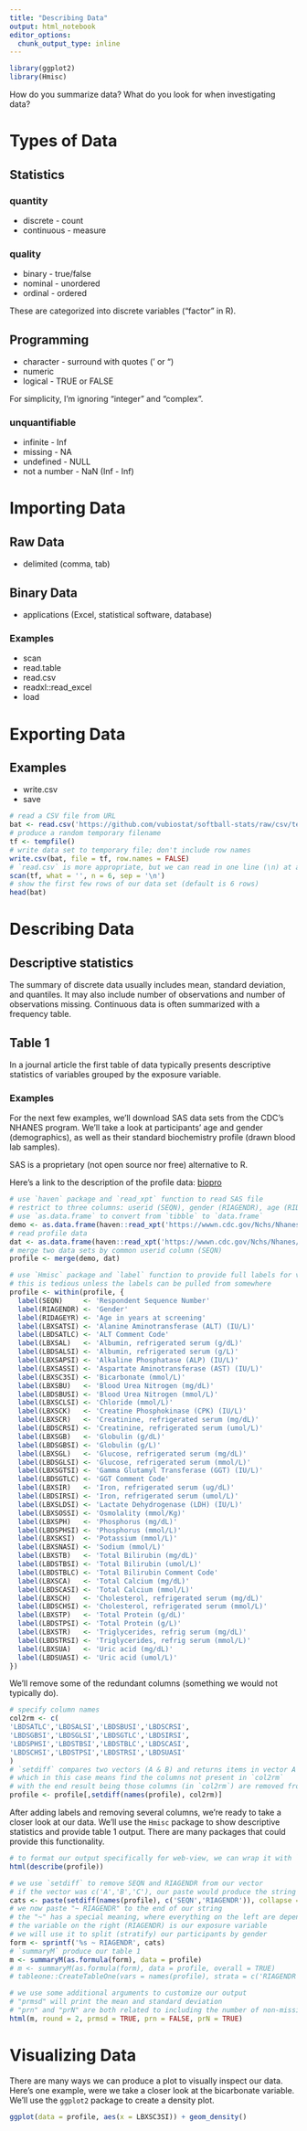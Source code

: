```yaml
---
title: "Describing Data"
output: html_notebook
editor_options: 
  chunk_output_type: inline
---
```


```r
library(ggplot2)
library(Hmisc)
```

How do you summarize data? What do you look for when investigating data?

# Types of Data

## Statistics

### quantity
* discrete - count
* continuous - measure

### quality
* binary - true/false
* nominal - unordered
* ordinal - ordered

These are categorized into discrete variables ("factor" in R).

## Programming

* character - surround with quotes (' or ")
* numeric
* logical - TRUE or FALSE

For simplicity, I'm ignoring "integer" and "complex".

### unquantifiable
* infinite - Inf
* missing - NA
* undefined - NULL
* not a number - NaN (Inf - Inf)

# Importing Data

## Raw Data
* delimited (comma, tab)

## Binary Data
* applications (Excel, statistical software, database)

### Examples
* scan
* read.table
* read.csv
* readxl::read_excel
* load

# Exporting Data

## Examples
* write.csv
* save

```r
# read a CSV file from URL
bat <- read.csv('https://github.com/vubiostat/softball-stats/raw/csv/team_batting_stats_season.csv')
# produce a random temporary filename
tf <- tempfile()
# write data set to temporary file; don't include row names
write.csv(bat, file = tf, row.names = FALSE)
# `read.csv` is more appropriate, but we can read in one line (\n) at a time with `scan`
scan(tf, what = '', n = 6, sep = '\n')
# show the first few rows of our data set (default is 6 rows)
head(bat)
```

# Describing Data

## Descriptive statistics

The summary of discrete data usually includes mean, standard deviation, and quantiles. It may also include number of observations and number of observations missing. Continuous data is often summarized with a frequency table.

## Table 1

In a journal article the first table of data typically presents descriptive statistics of variables grouped by the exposure variable.

### Examples

For the next few examples, we'll download SAS data sets from the CDC's NHANES program. We'll take a look at participants' age and gender (demographics), as well as their standard biochemistry profile (drawn blood lab samples).

SAS is a proprietary (not open source nor free) alternative to R.

Here's a link to the description of the profile data: [biopro](https://wwwn.cdc.gov/Nchs/Nhanes/2017-2018/P_BIOPRO.htm)

```r
# use `haven` package and `read_xpt` function to read SAS file
# restrict to three columns: userid (SEQN), gender (RIAGENDR), age (RIDAGEYR)
# use `as.data.frame` to convert from `tibble` to `data.frame`
demo <- as.data.frame(haven::read_xpt('https://wwwn.cdc.gov/Nchs/Nhanes/2017-2018/P_DEMO.XPT'))[, c('SEQN','RIAGENDR','RIDAGEYR')]
# read profile data
dat <- as.data.frame(haven::read_xpt('https://wwwn.cdc.gov/Nchs/Nhanes/2017-2018/P_BIOPRO.XPT'))
# merge two data sets by common userid column (SEQN)
profile <- merge(demo, dat)
```

```r
# use `Hmisc` package and `label` function to provide full labels for variables in our data set
# this is tedious unless the labels can be pulled from somewhere
profile <- within(profile, {
  label(SEQN)     <- 'Respondent Sequence Number'
  label(RIAGENDR) <- 'Gender'
  label(RIDAGEYR) <- 'Age in years at screening'
  label(LBXSATSI) <- 'Alanine Aminotransferase (ALT) (IU/L)'
  label(LBDSATLC) <- 'ALT Comment Code'
  label(LBXSAL)   <- 'Albumin, refrigerated serum (g/dL)'
  label(LBDSALSI) <- 'Albumin, refrigerated serum (g/L)'
  label(LBXSAPSI) <- 'Alkaline Phosphatase (ALP) (IU/L)'
  label(LBXSASSI) <- 'Aspartate Aminotransferase (AST) (IU/L)'
  label(LBXSC3SI) <- 'Bicarbonate (mmol/L)'
  label(LBXSBU)   <- 'Blood Urea Nitrogen (mg/dL)'
  label(LBDSBUSI) <- 'Blood Urea Nitrogen (mmol/L)'
  label(LBXSCLSI) <- 'Chloride (mmol/L)'
  label(LBXSCK)   <- 'Creatine Phosphokinase (CPK) (IU/L)'
  label(LBXSCR)   <- 'Creatinine, refrigerated serum (mg/dL)'
  label(LBDSCRSI) <- 'Creatinine, refrigerated serum (umol/L)'
  label(LBXSGB)   <- 'Globulin (g/dL)'
  label(LBDSGBSI) <- 'Globulin (g/L)'
  label(LBXSGL)   <- 'Glucose, refrigerated serum (mg/dL)'
  label(LBDSGLSI) <- 'Glucose, refrigerated serum (mmol/L)'
  label(LBXSGTSI) <- 'Gamma Glutamyl Transferase (GGT) (IU/L)'
  label(LBDSGTLC) <- 'GGT Comment Code'
  label(LBXSIR)   <- 'Iron, refrigerated serum (ug/dL)'
  label(LBDSIRSI) <- 'Iron, refrigerated serum (umol/L)'
  label(LBXSLDSI) <- 'Lactate Dehydrogenase (LDH) (IU/L)'
  label(LBXSOSSI) <- 'Osmolality (mmol/Kg)'
  label(LBXSPH)   <- 'Phosphorus (mg/dL)'
  label(LBDSPHSI) <- 'Phosphorus (mmol/L)'
  label(LBXSKSI)  <- 'Potassium (mmol/L)'
  label(LBXSNASI) <- 'Sodium (mmol/L)'
  label(LBXSTB)   <- 'Total Bilirubin (mg/dL)'
  label(LBDSTBSI) <- 'Total Bilirubin (umol/L)'
  label(LBDSTBLC) <- 'Total Bilirubin Comment Code'
  label(LBXSCA)   <- 'Total Calcium (mg/dL)'
  label(LBDSCASI) <- 'Total Calcium (mmol/L)'
  label(LBXSCH)   <- 'Cholesterol, refrigerated serum (mg/dL)'
  label(LBDSCHSI) <- 'Cholesterol, refrigerated serum (mmol/L)'
  label(LBXSTP)   <- 'Total Protein (g/dL)'
  label(LBDSTPSI) <- 'Total Protein (g/L)'
  label(LBXSTR)   <- 'Triglycerides, refrig serum (mg/dL)'
  label(LBDSTRSI) <- 'Triglycerides, refrig serum (mmol/L)'
  label(LBXSUA)   <- 'Uric acid (mg/dL)'
  label(LBDSUASI) <- 'Uric acid (umol/L)'
})
```

We'll remove some of the redundant columns (something we would not typically do).

```r
# specify column names
col2rm <- c(
'LBDSATLC','LBDSALSI','LBDSBUSI','LBDSCRSI',
'LBDSGBSI','LBDSGLSI','LBDSGTLC','LBDSIRSI',
'LBDSPHSI','LBDSTBSI','LBDSTBLC','LBDSCASI',
'LBDSCHSI','LBDSTPSI','LBDSTRSI','LBDSUASI'
)
# `setdiff` compares two vectors (A & B) and returns items in vector A not found in B
# which in this case means find the columns not present in `col2rm`
# with the end result being those columns (in `col2rm`) are removed from our data set
profile <- profile[,setdiff(names(profile), col2rm)]
```

After adding labels and removing several columns, we're ready to take a closer look at our data. We'll use the `Hmisc` package to show descriptive statistics and provide table 1 output. There are many packages that could provide this functionality.

```r
# to format our output specifically for web-view, we can wrap it with `html`
html(describe(profile))
```

```r
# we use `setdiff` to remove SEQN and RIAGENDR from our vector
# if the vector was c('A','B','C'), our paste would produce the string "A + B + C"
cats <- paste(setdiff(names(profile), c('SEQN','RIAGENDR')), collapse = ' + ')
# we now paste "~ RIAGENDR" to the end of our string
# the "~" has a special meaning, where everything on the left are dependent variables
# the variable on the right (RIAGENDR) is our exposure variable
# we will use it to split (stratify) our participants by gender
form <- sprintf('%s ~ RIAGENDR', cats)
# `summaryM` produce our table 1
m <- summaryM(as.formula(form), data = profile)
# m <- summaryM(as.formula(form), data = profile, overall = TRUE)
# tableone::CreateTableOne(vars = names(profile), strata = c('RIAGENDR'), data = profile)
```

```r
# we use some additional arguments to customize our output
# "prmsd" will print the mean and standard deviation
# "prn" and "prN" are both related to including the number of non-missing observations
html(m, round = 2, prmsd = TRUE, prn = FALSE, prN = TRUE)
```

# Visualizing Data

There are many ways we can produce a plot to visually inspect our data. Here's one example, were we take a closer look at the bicarbonate variable. We'll use the `ggplot2` package to create a density plot.

```r
ggplot(data = profile, aes(x = LBXSC3SI)) + geom_density()
```
